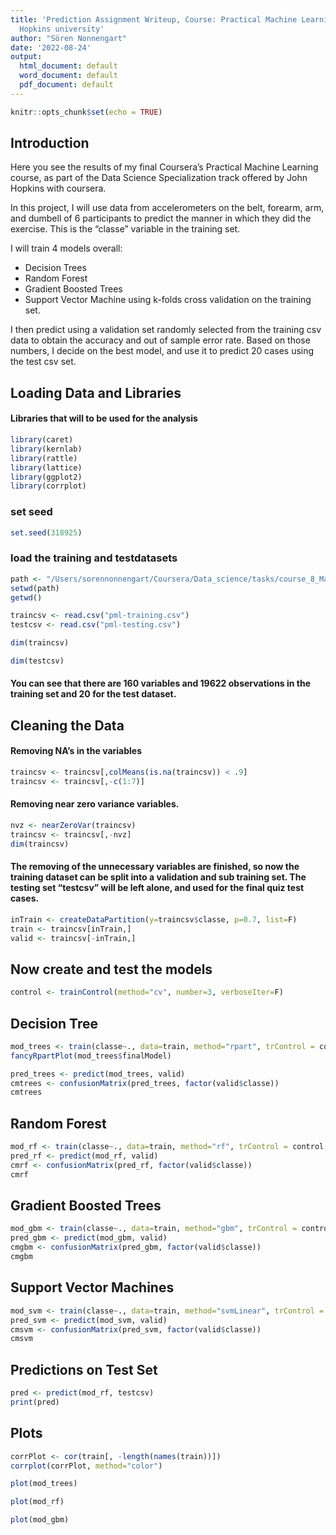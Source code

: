 ```yaml
---
title: 'Prediction Assignment Writeup, Course: Practical Machine Learning by John
  Hopkins university'
author: "Sören Nonnengart"
date: '2022-08-24'
output:
  html_document: default
  word_document: default
  pdf_document: default
---
```


```r
knitr::opts_chunk$set(echo = TRUE)
```

## Introduction

Here you see the results of my final Coursera’s Practical Machine Learning course, as part of the Data Science Specialization track offered by John Hopkins with coursera.

In this project, I will use data from accelerometers on the belt, forearm, arm, and dumbell of 6 participants to predict the manner in which they did the exercise. This is the “classe” variable in the training set. 

I will train 4 models overall: 

- Decision Trees 
- Random Forest
- Gradient Boosted Trees
- Support Vector Machine using k-folds cross validation on the training set. 

I then predict using a validation set randomly selected from the training csv data to obtain the accuracy and out of sample error rate. Based on those numbers, I decide on the best model, and use it to predict 20 cases using the test csv set. 


## Loading Data and Libraries

#### Libraries that will to be used for the analysis

```r
library(caret)
library(kernlab)
library(rattle)
library(lattice)
library(ggplot2)
library(corrplot)
```

### set seed

```r
set.seed(318925)
```

### load the training and testdatasets

```r
path <- "/Users/sorennonnengart/Coursera/Data_science/tasks/course_8_Machine learning"
setwd(path)
getwd()
```

```r
traincsv <- read.csv("pml-training.csv")
testcsv <- read.csv("pml-testing.csv")
```

```r
dim(traincsv)
```

```r
dim(testcsv)
```

#### You can see that there are 160 variables and 19622 observations in the training set and 20 for the test dataset.


## Cleaning the Data

#### Removing NA's in the variables

```r
traincsv <- traincsv[,colMeans(is.na(traincsv)) < .9] 
traincsv <- traincsv[,-c(1:7)] 
```

#### Removing near zero variance variables.

```r
nvz <- nearZeroVar(traincsv)
traincsv <- traincsv[,-nvz]
dim(traincsv)
```

#### The removing of the unnecessary variables are finished, so now the training dataset can be split into a validation and sub training set. The testing set “testcsv” will be left alone, and used for the final quiz test cases.

```r
inTrain <- createDataPartition(y=traincsv$classe, p=0.7, list=F)
train <- traincsv[inTrain,]
valid <- traincsv[-inTrain,]
```


## Now create and test the models

```r
control <- trainControl(method="cv", number=3, verboseIter=F)
```

## Decision Tree

```r
mod_trees <- train(classe~., data=train, method="rpart", trControl = control, tuneLength = 5)
fancyRpartPlot(mod_trees$finalModel)
```

```r
pred_trees <- predict(mod_trees, valid)
cmtrees <- confusionMatrix(pred_trees, factor(valid$classe))
cmtrees
```

## Random Forest

```r
mod_rf <- train(classe~., data=train, method="rf", trControl = control, tuneLength = 5)
pred_rf <- predict(mod_rf, valid)
cmrf <- confusionMatrix(pred_rf, factor(valid$classe))
cmrf
```

## Gradient Boosted Trees

```r
mod_gbm <- train(classe~., data=train, method="gbm", trControl = control, tuneLength = 5, verbose = F)
pred_gbm <- predict(mod_gbm, valid)
cmgbm <- confusionMatrix(pred_gbm, factor(valid$classe))
cmgbm
```


## Support Vector Machines

```r
mod_svm <- train(classe~., data=train, method="svmLinear", trControl = control, tuneLength = 5, verbose = F)
pred_svm <- predict(mod_svm, valid)
cmsvm <- confusionMatrix(pred_svm, factor(valid$classe))
cmsvm
```


## Predictions on Test Set

```r
pred <- predict(mod_rf, testcsv)
print(pred)
```

## Plots

```r
corrPlot <- cor(train[, -length(names(train))])
corrplot(corrPlot, method="color")
```

```r
plot(mod_trees)
```

```r
plot(mod_rf)
```

```r
plot(mod_gbm)
```


